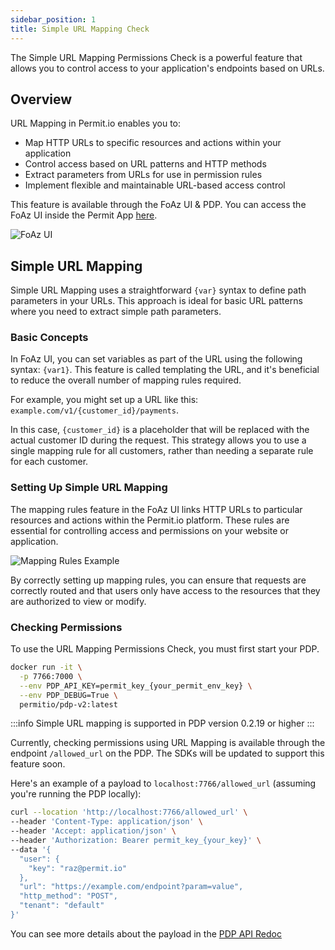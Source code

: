 ```yaml
---
sidebar_position: 1
title: Simple URL Mapping Check
---
```


<style>
{`
  :root {
    --doc-item-container-width: 52rem;
  }
`}
</style>



The Simple URL Mapping Permissions Check is a powerful feature that allows you to control access to your application's endpoints based on URLs. 

## Overview

URL Mapping in Permit.io enables you to:
- Map HTTP URLs to specific resources and actions within your application
- Control access based on URL patterns and HTTP methods
- Extract parameters from URLs for use in permission rules
- Implement flexible and maintainable URL-based access control

This feature is available through the FoAz UI & PDP. You can access the FoAz UI inside the Permit App [here](https://app.permit.io/foaz-proxy).

![FoAz UI](/img/foaz/foaz-ui.png)

## Simple URL Mapping

Simple URL Mapping uses a straightforward `{var}` syntax to define path parameters in your URLs. This approach is ideal for basic URL patterns where you need to extract simple path parameters.

### Basic Concepts

In FoAz UI, you can set variables as part of the URL using the following syntax: `{var1}`. This feature is called templating the URL, and it's beneficial to reduce the overall number of mapping rules required.

For example, you might set up a URL like this: `example.com/v1/{customer_id}/payments`.

In this case, `{customer_id}` is a placeholder that will be replaced with the actual customer ID during the request. This strategy allows you to use a single mapping rule for all customers, rather than needing a separate rule for each customer.

### Setting Up Simple URL Mapping

The mapping rules feature in the FoAz UI links HTTP URLs to particular resources and actions within the Permit.io platform. These rules are essential for controlling access and permissions on your website or application.

![Mapping Rules Example](/img/foaz/mapping-rules.png)

By correctly setting up mapping rules, you can ensure that requests are correctly routed and that users only have access to the resources that they are authorized to view or modify.

### Checking Permissions

To use the URL Mapping Permissions Check, you must first start your PDP. 

```bash
docker run -it \
  -p 7766:7000 \
  --env PDP_API_KEY=permit_key_{your_permit_env_key} \
  --env PDP_DEBUG=True \
  permitio/pdp-v2:latest
```

:::info
Simple URL mapping is supported in PDP version 0.2.19 or higher
:::

Currently, checking permissions using URL Mapping is available through the endpoint `/allowed_url` on the PDP. The SDKs will be updated to support this feature soon.

Here's an example of a payload to `localhost:7766/allowed_url` (assuming you're running the PDP locally):

```bash
curl --location 'http://localhost:7766/allowed_url' \
--header 'Content-Type: application/json' \
--header 'Accept: application/json' \
--header 'Authorization: Bearer permit_key_{your_key}' \
--data '{
  "user": {
    "key": "raz@permit.io"
  },
  "url": "https://example.com/endpoint?param=value",
  "http_method": "POST",
  "tenant": "default"
}'
```

You can see more details about the payload in the [PDP API Redoc](https://pdp-api.permit.io/redoc#tag/Authorization-API/operation/is_allowed_url_allowed_url_post)
